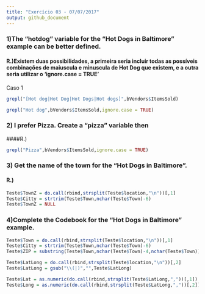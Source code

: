 ---
title: "Exercício 03 - 07/07/2017"
output: github_document
---

### 1)The	“hotdog” variable for	the	“Hot	Dogs	in	Baltimore”	example	can	be	better	defined.

#### R.)Existem duas possibilidades, a primeira seria incluir todas as possíveis combinações de maiuscula e minuscula de Hot Dog que existem, e a outra seria utilizar o 'ignore.case = TRUE' 
Caso 1
```{r}
grepl("[Hot dog|Hot Dog|Hot Dogs|Hot dogs]",bVendors$ItemsSold)

```

```{r}
grepl("Hot dog",bVendors$ItemsSold,ignore.case = TRUE)

```

### 2) I	prefer	Pizza. Create	a	“pizza”	variable	then
####R.)

```{r}

grepl("Pizza",bVendors$ItemsSold,ignore.case = TRUE)


```

### 3) Get	the	name	of	the	town	for	the	“Hot	Dogs	in	Baltimore”.
#### R.)


```{r}

Teste$TownZ = do.call(rbind,strsplit(Teste$location,"\n"))[,1]
Teste$Citty = strtrim(Teste$Town,nchar(Teste$Town)-6)
Teste$TownZ = NULL


```

### 4)Complete	the	Codebook	for	the	“Hot	Dogs	in	Baltimore”	example.

```{r}

Teste$Town = do.call(rbind,strsplit(Teste$location,"\n"))[,1]
Teste$Citty = strtrim(Teste$Town,nchar(Teste$Town)-6)
Teste$ZIP = substring(Teste$Town,nchar(Teste$Town)-4,nchar(Teste$Town))

Teste$LatLong = do.call(rbind,strsplit(Teste$location,"\n"))[,2]
Teste$LatLong = gsub("\\(|)","",Teste$LatLong)

Teste$Lat = as.numeric(do.call(rbind,strsplit(Teste$LatLong,","))[,1])
Teste$Long = as.numeric(do.call(rbind,strsplit(Teste$LatLong,","))[,2])


```


